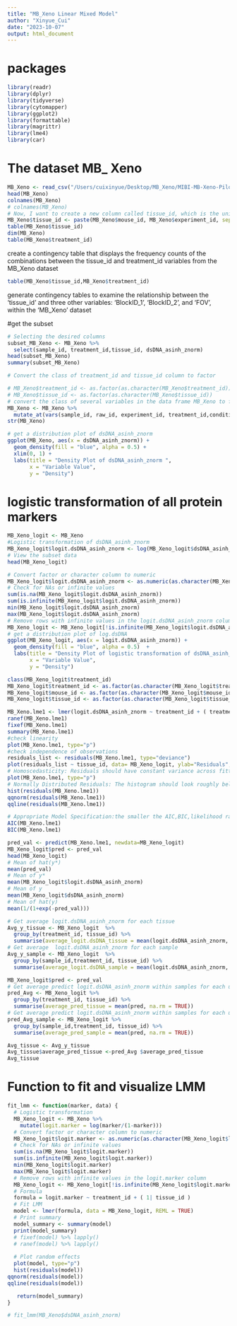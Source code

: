 ```yaml
---
title: "MB_Xeno Linear Mixed Model"
author: "Xinyue_Cui"
date: "2023-10-07"
output: html_document
---
```

# packages
```r
library(readr)
library(dplyr)
library(tidyverse)
library(cytomapper)
library(ggplot2)
library(formattable)
library(magrittr)
library(lme4)
library(car)
```

# The dataset MB_ Xeno
```r
MB_Xeno <- read_csv("/Users/cuixinyue/Desktop/MB_Xeno/MIBI-MB-Xeno-Pilot_scdata_Spatial.csv")
head(MB_Xeno)
colnames(MB_Xeno)
# colnames(MB_Xeno)
# Now, I want to create a new column called tissue_id, which is the unique combination of experience_id and mouse_id. We get 9 unique tissue in total.
MB_Xeno$tissue_id <- paste(MB_Xeno$mouse_id, MB_Xeno$experiment_id, sep="_")
table(MB_Xeno$tissue_id)
dim(MB_Xeno)
table(MB_Xeno$treatment_id)
```

create a contingency table that displays the frequency counts of the combinations between the tissue_id and treatment_id variables from the MB_Xeno dataset
```r
table(MB_Xeno$tissue_id,MB_Xeno$treatment_id)
```
generate contingency tables to examine the relationship between the 'tissue_id' and three other variables: 'BlockID_1', 'BlockID_2', and 'FOV', within the 'MB_Xeno' dataset

#get the subset
```r
# Selecting the desired columns
subset_MB_Xeno <- MB_Xeno %>%
  select(sample_id, treatment_id,tissue_id, dsDNA_asinh_znorm)
head(subset_MB_Xeno)
summary(subset_MB_Xeno)

# Convert the class of treatment_id and tissue_id column to factor

# MB_Xeno$treatment_id <- as.factor(as.character(MB_Xeno$treatment_id))
# MB_Xeno$tissue_id <- as.factor(as.character(MB_Xeno$tissue_id))
# convert the class of several variables in the data frame MB_Xeno to factors simultaneously
MB_Xeno <- MB_Xeno %>% 
  mutate_at(vars(sample_id, raw_id, experiment_id, treatment_id,condition, mouse_id, unique_ID, cluster_id, tissue_id), as.factor)
str(MB_Xeno)
```

```r
# get a distribution plot of dsDNA_asinh_znorm
ggplot(MB_Xeno, aes(x = dsDNA_asinh_znorm)) +
  geom_density(fill = "blue", alpha = 0.5) +
  xlim(0, 1) +
  labs(title = "Density Plot of dsDNA_asinh_znorm ",
       x = "Variable Value",
       y = "Density")

```
# logistic transformation of all protein markers
```r
MB_Xeno_logit <- MB_Xeno
#Logistic transformation of dsDNA_asinh_znorm
MB_Xeno_logit$logit.dsDNA_asinh_znorm <- log(MB_Xeno_logit$dsDNA_asinh_znorm/(1-MB_Xeno_logit$dsDNA_asinh_znorm))
# View the subset data
head(MB_Xeno_logit)

# Convert factor or character column to numeric
MB_Xeno_logit$logit.dsDNA_asinh_znorm <- as.numeric(as.character(MB_Xeno_logit$logit.dsDNA_asinh_znorm))
# Check for NAs or infinite values
sum(is.na(MB_Xeno_logit$logit.dsDNA_asinh_znorm))
sum(is.infinite(MB_Xeno_logit$logit.dsDNA_asinh_znorm))
min(MB_Xeno_logit$logit.dsDNA_asinh_znorm)
max(MB_Xeno_logit$logit.dsDNA_asinh_znorm)
# Remove rows with infinite values in the logit.dsDNA_asinh_znorm column
MB_Xeno_logit <- MB_Xeno_logit[!is.infinite(MB_Xeno_logit$logit.dsDNA_asinh_znorm), ]
# get a distribution plot of log.dsDNA
ggplot(MB_Xeno_logit, aes(x = logit.dsDNA_asinh_znorm)) +
  geom_density(fill = "blue", alpha = 0.5)  +
  labs(title = "Density Plot of logistic transformation of dsDNA_asinh_znorm ",
       x = "Variable Value",
       y = "Density")
```


```r
class(MB_Xeno_logit$treatment_id)
MB_Xeno_logit$treatment_id <- as.factor(as.character(MB_Xeno_logit$treatment_id))
MB_Xeno_logit$mouse_id <- as.factor(as.character(MB_Xeno_logit$mouse_id))
MB_Xeno_logit$tissue_id <- as.factor(as.character(MB_Xeno_logit$tissue_id))
```

```r
MB_Xeno.lme1 <- lmer(logit.dsDNA_asinh_znorm ~ treatment_id + ( treatment_id| tissue_id ), data= MB_Xeno_logit  )
ranef(MB_Xeno.lme1)
fixef(MB_Xeno.lme1)
summary(MB_Xeno.lme1)
#check linearity
plot(MB_Xeno.lme1, type="p") 
#check independence of observations
residuals_list <- residuals(MB_Xeno.lme1, type="deviance")
plot(residuals_list ~ tissue_id, data= MB_Xeno_logit, ylab="Residuals", xlab="Time or Sequence")
# Homoscedasticity: Residuals should have constant variance across fitted values.
plot(MB_Xeno.lme1, type="p")
# Normally Distributed Residuals: The histogram should look roughly bell-shaped, and points in the Q-Q plot should fall roughly along the straight line.
hist(residuals(MB_Xeno.lme1))
qqnorm(residuals(MB_Xeno.lme1))
qqline(residuals(MB_Xeno.lme1))

# Appropriate Model Specification:the smaller the AIC,BIC,likelihood ratio test, the better the model
AIC(MB_Xeno.lme1)
BIC(MB_Xeno.lme1)
```

```r
pred_val <- predict(MB_Xeno.lme1, newdata=MB_Xeno_logit)
MB_Xeno_logit$pred <- pred_val
head(MB_Xeno_logit) 
# Mean of hat(y*)
mean(pred_val)
# Mean of y*
mean(MB_Xeno_logit$logit.dsDNA_asinh_znorm)
# Mean of y
mean(MB_Xeno_logit$dsDNA_asinh_znorm)
# Mean of hat(y)
mean(1/(1+exp(-pred_val)))
```

```r
# Get average logit.dsDNA_asinh_znorm for each tissue
Avg_y_tissue <- MB_Xeno_logit  %>%
  group_by(treatment_id, tissue_id) %>%
  summarise(average_logit.dsDNA_tissue = mean(logit.dsDNA_asinh_znorm, na.rm = TRUE))
# Get average  logit.dsDNA_asinh_znorm for each sample
Avg_y_sample <- MB_Xeno_logit  %>%
  group_by(sample_id,treatment_id, tissue_id) %>%
  summarise(average_logit.dsDNA_sample = mean(logit.dsDNA_asinh_znorm, na.rm = TRUE))
```

```r
MB_Xeno_logit$pred <- pred_val
# Get average predict logit.dsDNA_asinh_znorm within samples for each unique tissue_id
pred_Avg <- MB_Xeno_logit %>%
  group_by(treatment_id, tissue_id) %>%
  summarise(average_pred_tissue = mean(pred, na.rm = TRUE))
# Get average predict logit.dsDNA_asinh_znorm within samples for each unique sample_id
pred_Avg_sample <- MB_Xeno_logit %>%
  group_by(sample_id,treatment_id, tissue_id) %>%
  summarise(average_pred_sample = mean(pred, na.rm = TRUE))
```
```r
Avg_tissue <- Avg_y_tissue
Avg_tissue$average_pred_tissue <-pred_Avg $average_pred_tissue
Avg_tissue
```

# Function to fit and visualize LMM
```r
fit_lmm <- function(marker, data) {
  # Logistic transformation
  MB_Xeno_logit <- MB_Xeno %>%
    mutate(logit.marker = log(marker/(1-marker)))
  # Convert factor or character column to numeric
  MB_Xeno_logit$logit.marker <- as.numeric(as.character(MB_Xeno_logit$logit.marker))
  # Check for NAs or infinite values
  sum(is.na(MB_Xeno_logit$logit.marker))
  sum(is.infinite(MB_Xeno_logit$logit.marker))
  min(MB_Xeno_logit$logit.marker)
  max(MB_Xeno_logit$logit.marker)
  # Remove rows with infinite values in the logit.marker column
  MB_Xeno_logit <- MB_Xeno_logit[!is.infinite(MB_Xeno_logit$logit.marker), ]
  # Formula
  formula = logit.marker ~ treatment_id + ( 1| tissue_id )
  # Fit LMM
  model <- lmer(formula, data = MB_Xeno_logit, REML = TRUE)
  # Print summary
  model_summary <- summary(model)
  print(model_summary)
  # fixef(model) %>% lapply()
  # ranef(model) %>% lapply()
  
  # Plot random effects
  plot(model, type="p")
  hist(residuals(model))
qqnorm(residuals(model))
qqline(residuals(model))

   return(model_summary) 
}

# fit_lmm(MB_Xeno$dsDNA_asinh_znorm)

```



